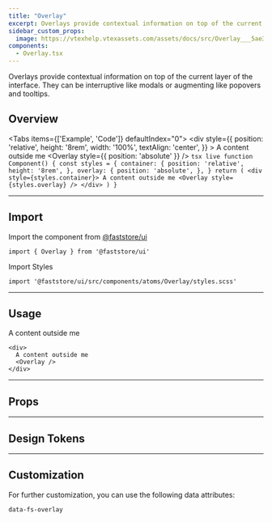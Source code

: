 ```yaml
---
title: "Overlay"
excerpt: Overlays provide contextual information on top of the current layer of the interface.
sidebar_custom_props:
  image: https://vtexhelp.vtexassets.com/assets/docs/src/Overlay___5ae3e4dc6b4b413cf33295d52a64fac0.png
components:
  - Overlay.tsx
---
```



Overlays provide contextual information on top of the current layer of the interface. They can be interruptive like modals or augmenting like popovers and tooltips.

## Overview

<Tabs items={['Example', 'Code']} defaultIndex="0">
  <Tab>
    <OverviewSection>
      <div
        style={{
          position: 'relative',
          height: '8rem',
          width: '100%',
          textAlign: 'center',
        }}
      >
        A content outside me
        <Overlay style={{ position: 'absolute' }} />
      </div>
    </OverviewSection>
  </Tab>
  <Tab>
    ```tsx live
    function Component() {
      const styles = {
        container: {
          position: 'relative',
          height: '8rem',
        },
        overlay: {
          position: 'absolute',
        },
      }
      return (
        <div style={styles.container}>
          A content outside me
          <Overlay style={styles.overlay} />
        </div>
      )
    }
    ```
  </Tab>
</Tabs>

---

## Import

Import the component from [@faststore/ui](/docs/guides/faststore/components-index)

```tsx
import { Overlay } from '@faststore/ui'
```

Import Styles

```tsx
import '@faststore/ui/src/components/atoms/Overlay/styles.scss'
```

---

## Usage

<OverviewSection>
  <div
    style={{
      position: 'relative',
      height: '8rem',
      width: '100%',
      textAlign: 'center',
    }}
  >
    A content outside me
    <Overlay style={{ position: 'absolute' }} />
  </div>
</OverviewSection>

```tsx live
<div>
  A content outside me
  <Overlay />
</div>
```

---

## Props

<ComponentPropsSection component="Overlay" />

---

## Design Tokens

<TokenTable>
  <TokenRow token="--fs-overlay-bkg-color" value="rgb(0 0 0 / 20%)" isColor />
</TokenTable>

---

## Customization

For further customization, you can use the following data attributes:

`data-fs-overlay`
